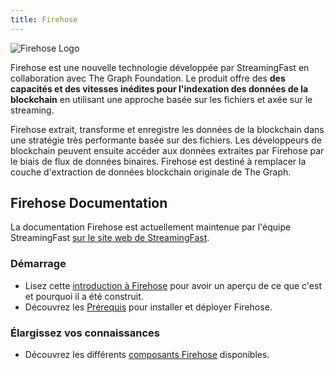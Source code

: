 ```yaml
---
title: Firehose
---
```


![Firehose Logo](/img/firehose-logo.png)

Firehose est une nouvelle technologie développée par StreamingFast en collaboration avec The Graph Foundation. Le produit offre des **des capacités et des vitesses inédites pour l'indexation des données de la blockchain** en utilisant une approche basée sur les fichiers et axée sur le streaming.

Firehose extrait, transforme et enregistre les données de la blockchain dans une stratégie très performante basée sur des fichiers. Les développeurs de blockchain peuvent ensuite accéder aux données extraites par Firehose par le biais de flux de données binaires. Firehose est destiné à remplacer la couche d'extraction de données blockchain originale de The Graph.

## Firehose Documentation

La documentation Firehose est actuellement maintenue par l'équipe StreamingFast [sur le site web de StreamingFast](https://firehose.streamingfast.io/).

### Démarrage

- Lisez cette [introduction à Firehose](https://firehose.streamingfast.io/introduction/firehose-overview) pour avoir un aperçu de ce que c'est et pourquoi il a été construit.
- Découvrez les [Prérequis](https://firehose.streamingfast.io/introduction/prerequisites) pour installer et déployer Firehose.

### Élargissez vos connaissances

- Découvrez les différents [composants Firehose](https://firehose.streamingfast.io/architecture/components) disponibles.
